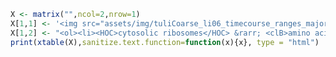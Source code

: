 ```r
X <- matrix("",ncol=2,nrow=1)
X[1,1] <- '<img src="assets/img/tuliCoarse_li06_timecourse_ranges_major_nrm.png" height="120">'
X[1,2] <- "<ol><li><HOC>cytosolic ribosomes</HOC> &rarr; <clB>amino acid synthesis</clB></li><li><clC>mitochondrial ribosomes</clC> &rarr; <LOC>stress & catabolism</LOC></li></ol>"
print(xtable(X),sanitize.text.function=function(x){x}, type = "html")
```
